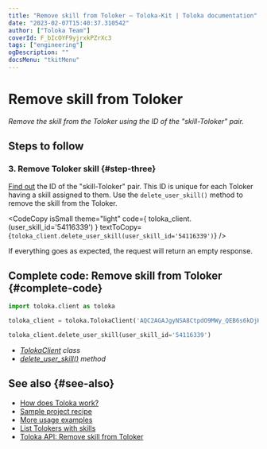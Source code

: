 ```yaml
---
title: "Remove skill from Toloker — Toloka-Kit | Toloka documentation"
date: "2023-02-07T15:40:37.310542"
author: ["Toloka Team"]
coverId: F_bIcOYF9yjrxkPZrXc3
tags: ["engineering"]
ogDescription: ""
docsMenu: "tkitMenu"
---
```



# Remove skill from Toloker

_Remove the skill from the Toloker using the ID of the "skill-Toloker" pair._

## Steps to follow

<Import/>

<Instantiate/>

### 3. Remove Toloker skill {#step-three}

[Find out](/docs-new/toloka-kit/recipes/get-user-skills#step-three) the ID of the "skill-Toloker" pair. This ID is unique for each Toloker having a skill assigned to them. Use the `delete_user_skill()` method to remove the skill from the Toloker.

<CodeCopy
  isSmall
  theme="light"
  code={
    <HighlightChildren language="python">
      toloka_client.<Term term="delete_user_skill"><DeleteUserSkill/></Term>(user_skill_id='54116339')
    </HighlightChildren>
  }
  textToCopy={`toloka_client.delete_user_skill(user_skill_id='54116339')`}
/>

If everything goes as expected, the request will return an empty response.

## Complete code: Remove skill from Toloker {#complete-code}

```python
import toloka.client as toloka

toloka_client = toloka.TolokaClient('AQC2AGAJgyNSA8CtpdO9MWy_QEB6s6kDjHUoElE', 'PRODUCTION')

toloka_client.delete_user_skill(user_skill_id='54116339')
```

<Note mode="tip" title="List of classes and methods used in this recipe">

- _[TolokaClient](/docs-new/toloka-kit/reference/toloka.client.TolokaClient) class_
- _[delete_user_skill()](/docs-new/toloka-kit/reference/toloka.client.TolokaClient.delete_user_skill) method_

</Note>

## See also {#see-also}

- [How does Toloka work?](/docs-new/guide/overview)
- [Sample project recipe](/docs-new/toloka-kit/recipes/learn-basics)
- [More usage examples](/docs-new/toloka-kit/recipes/use-cases)
- [List Tolokers with skills](/docs-new/toloka-kit/recipes/get-user-skills)
- [Toloka API: Remove skill from Toloker](https://toloka.ai/docs/api/api-reference/#delete-/user-skills/-id-)
